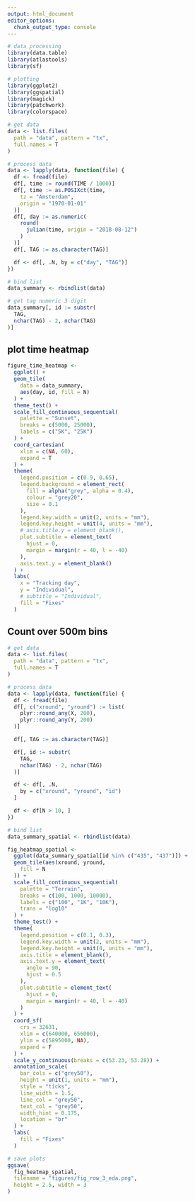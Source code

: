 ```yaml
---
output: html_document
editor_options: 
  chunk_output_type: console
---
```


```r
# data processing
library(data.table)
library(atlastools)
library(sf)

# plotting
library(ggplot2)
library(ggspatial)
library(magick)
library(patchwork)
library(colorspace)
```

```r
# get data
data <- list.files(
  path = "data", pattern = "tx",
  full.names = T
)

# process data
data <- lapply(data, function(file) {
  df <- fread(file)
  df[, time := round(TIME / 1000)]
  df[, time := as.POSIXct(time,
    tz = "Amsterdam",
    origin = "1970-01-01"
  )]
  df[, day := as.numeric(
    round(
      julian(time, origin = "2018-08-12")
    )
  )]
  df[, TAG := as.character(TAG)]

  df <- df[, .N, by = c("day", "TAG")]
})

# bind list
data_summary <- rbindlist(data)

# get tag numeric 3 digit
data_summary[, id := substr(
  TAG,
  nchar(TAG) - 2, nchar(TAG)
)]
```

## plot time heatmap

```r
figure_time_heatmap <-
  ggplot() +
  geom_tile(
    data = data_summary,
    aes(day, id, fill = N)
  ) +
  theme_test() +
  scale_fill_continuous_sequential(
    palette = "Sunset",
    breaks = c(5000, 25000),
    labels = c("5K", "25K")
  ) +
  coord_cartesian(
    xlim = c(NA, 60),
    expand = T
  ) +
  theme(
    legend.position = c(0.9, 0.65),
    legend.background = element_rect(
      fill = alpha("grey", alpha = 0.4),
      colour = "grey20",
      size = 0.1
    ),
    legend.key.width = unit(2, units = "mm"),
    legend.key.height = unit(4, units = "mm"),
    # axis.title.y = element_blank(),
    plot.subtitle = element_text(
      hjust = 0,
      margin = margin(r = 40, l = -40)
    ),
    axis.text.y = element_blank()
  ) +
  labs(
    x = "Tracking day",
    y = "Individual",
    # subtitle = "Individual",
    fill = "Fixes"
  )
```


## Count over 500m bins

```r
# get data
data <- list.files(
  path = "data", pattern = "tx",
  full.names = T
)

# process data
data <- lapply(data, function(file) {
  df <- fread(file)
  df[, c("xround", "yround") := list(
    plyr::round_any(X, 200),
    plyr::round_any(Y, 200)
  )]

  df[, TAG := as.character(TAG)]

  df[, id := substr(
    TAG,
    nchar(TAG) - 2, nchar(TAG)
  )]

  df <- df[, .N,
    by = c("xround", "yround", "id")
  ]

  df <- df[N > 10, ]
})

# bind list
data_summary_spatial <- rbindlist(data)
```


```r
fig_heatmap_spatial <-
  ggplot(data_summary_spatial[id %in% c("435", "437")]) +
  geom_tile(aes(xround, yround,
    fill = N
  )) +
  scale_fill_continuous_sequential(
    palette = "Terrain",
    breaks = c(100, 1000, 10000),
    labels = c("100", "1K", "10K"),
    trans = "log10"
  ) +
  theme_test() +
  theme(
    legend.position = c(0.1, 0.3),
    legend.key.width = unit(2, units = "mm"),
    legend.key.height = unit(4, units = "mm"),
    axis.title = element_blank(),
    axis.text.y = element_text(
      angle = 90,
      hjust = 0.5
    ),
    plot.subtitle = element_text(
      hjust = 0,
      margin = margin(r = 40, l = -40)
    )
  ) +
  coord_sf(
    crs = 32631,
    xlim = c(640000, 656000),
    ylim = c(5895000, NA),
    expand = F
  ) +
  scale_y_continuous(breaks = c(53.23, 53.28)) +
  annotation_scale(
    bar_cols = c("grey50"),
    height = unit(1, units = "mm"),
    style = "ticks",
    line_width = 1.5,
    line_col = "grey50",
    text_col = "grey50",
    width_hint = 0.175,
    location = "br"
  ) +
  labs(
    fill = "Fixes"
  )
```

```r
# save plots
ggsave(
  fig_heatmap_spatial,
  filename = "figures/fig_row_3_eda.png",
  height = 2.5, width = 3
)
```


